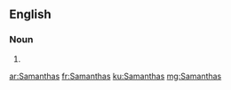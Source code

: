 ==English==

===Noun===
{{head|en|plural}}

# {{plural of|Samantha|lang=en|nocat=1}}

[[ar:Samanthas]]
[[fr:Samanthas]]
[[ku:Samanthas]]
[[mg:Samanthas]]